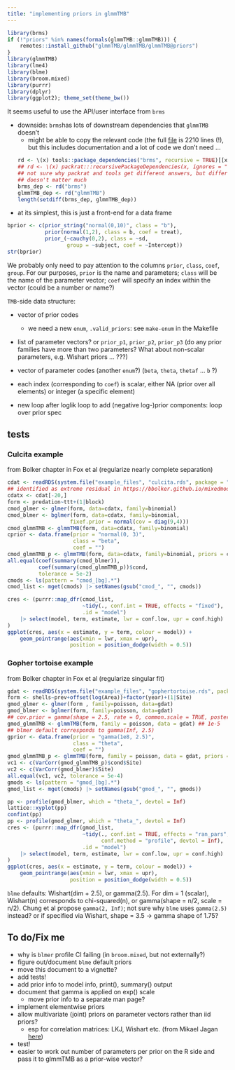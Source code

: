 ```yaml
---
title: "implementing priors in glmmTMB"
---
```


```r
library(brms)
if (!"priors" %in% names(formals(glmmTMB::glmmTMB))) {
    remotes::install_github("glmmTMB/glmmTMB/glmmTMB@priors")
}
library(glmmTMB)
library(lme4)
library(blme)
library(broom.mixed)
library(purrr)
library(dplyr)
library(ggplot2); theme_set(theme_bw())
```

It seems useful to use the API/user interface from `brms`

* downside: `brms`has lots of downstream dependencies that `glmmTMB` doesn't
    * might be able to copy the relevant code (the full [file](https://github.com/paul-buerkner/brms/blob/master/R/priors.R) is 2210 lines (!), but this includes documentation and a lot of code we don't need ...
    ```r
	rd <- \(x) tools::package_dependencies("brms", recursive = TRUE)[[x]]
    ## rd <- \(x) packrat:::recursivePackageDependencies(x, ignores = "", lib.loc =    .libPaths()[1])
    ## not sure why packrat and tools get different answers, but difference
    ## doesn't matter much
    brms_dep <- rd("brms")
    glmmTMB_dep <- rd("glmmTMB")
    length(setdiff(brms_dep, glmmTMB_dep))
    ```
* at its simplest, this is just a front-end for a data frame
```r
bprior <- c(prior_string("normal(0,10)", class = "b"),
            prior(normal(1,2), class = b, coef = treat),
            prior_(~cauchy(0,2), class = ~sd,
                   group = ~subject, coef = ~Intercept))
str(bprior)
```
We probably only need to pay attention to the columns `prior`, `class`, `coef`, `group`. For our purposes, `prior` is the name and parameters; `class` will be the name of the parameter vector; `coef` will specify an index within the vector (could be a number or name?)
	
`TMB`-side data structure:

* vector of prior codes
    * we need a new `enum`, `.valid_priors`: see `make-enum` in the Makefile
* list of parameter vectors? or `prior_p1`, `prior_p2`, `prior_p3` (do any prior families have more than two parameters? What about non-scalar parameters, e.g. Wishart priors ... ???)
* vector of parameter codes (another `enum`?) (`beta`, `theta`, `thetaf` ... `b` ?)
* each index (corresponding to `coef`) is scalar, either NA (prior over all elements) or integer (a specific element)

* new loop after loglik loop to add (negative log-)prior components: loop over prior spec

## tests

### Culcita example 

from Bolker chapter in Fox et al (regularize nearly complete separation)

```r
cdat <- readRDS(system.file("example_files", "culcita.rds", package = "glmmTMB"))
## identified as extreme residual in https://bbolker.github.io/mixedmodels-misc/ecostats_chap.html
cdatx <- cdat[-20,]
form <- predation~ttt+(1|block)
cmod_glmer <- glmer(form, data=cdatx, family=binomial)
cmod_blmer <- bglmer(form, data=cdatx, family=binomial,
                    fixef.prior = normal(cov = diag(9,4)))
cmod_glmmTMB <- glmmTMB(form, data=cdatx, family=binomial)
cprior <- data.frame(prior = "normal(0, 3)",
                     class = "beta",
                     coef = "")
cmod_glmmTMB_p <- glmmTMB(form, data=cdatx, family=binomial, priors = cprior)
all.equal(coef(summary(cmod_blmer)),
          coef(summary(cmod_glmmTMB_p))$cond,
          tolerance = 5e-2)
cmods <- ls(pattern = "cmod_[bg].*")
cmod_list <- mget(cmods) |> setNames(gsub("cmod_", "", cmods))
```

```r
cres <- (purrr::map_dfr(cmod_list,
                        ~tidy(., conf.int = TRUE, effects = "fixed"),
                        .id = "model")
    |> select(model, term, estimate, lwr = conf.low, upr = conf.high)
)
ggplot(cres, aes(x = estimate, y = term, colour = model)) +
    geom_pointrange(aes(xmin = lwr, xmax = upr),
                    position = position_dodge(width = 0.5))
```

### Gopher tortoise example 

from Bolker chapter in Fox et al (regularize singular fit)

```r
gdat <- readRDS(system.file("example_files", "gophertortoise.rds", package = "glmmTMB"))
form <- shells~prev+offset(log(Area))+factor(year)+(1|Site)
gmod_glmer <- glmer(form , family=poisson, data=gdat)
gmod_blmer <- bglmer(form, family=poisson, data=gdat)
## cov.prior = gamma(shape = 2.5, rate = 0, common.scale = TRUE, posterior.scale = "sd"))
gmod_glmmTMB <- glmmTMB(form, family = poisson, data = gdat) ## 1e-5
## blmer default corresponds to gamma(Inf, 2.5)
gprior <- data.frame(prior = "gamma(1e8, 2.5)",
                     class = "theta",
                     coef = "")
gmod_glmmTMB_p <- glmmTMB(form, family = poisson, data = gdat, priors = gprior)
vc1 <- c(VarCorr(gmod_glmmTMB_p)$cond$Site)
vc2 <- c(VarCorr(gmod_blmer)$Site)
all.equal(vc1, vc2, tolerance = 5e-4)
gmods <- ls(pattern = "gmod_[bg].*")
gmod_list <- mget(cmods) |> setNames(gsub("gmod_", "", gmods))

```

```r
pp <- profile(gmod_blmer, which = "theta_", devtol = Inf)
lattice::xyplot(pp)
confint(pp)
pp <- profile(gmod_glmer, which = "theta_", devtol = Inf)
cres <- (purrr::map_dfr(gmod_list,
                        ~tidy(., conf.int = TRUE, effects = "ran_pars",
                              conf.method = "profile", devtol = Inf),
                        .id = "model")
    |> select(model, term, estimate, lwr = conf.low, upr = conf.high)
)
ggplot(cres, aes(x = estimate, y = term, colour = model)) +
    geom_pointrange(aes(xmin = lwr, xmax = upr),
                    position = position_dodge(width = 0.5))
```

`blme` defaults: Wishart(dim + 2.5), or gamma(2.5). For dim = 1 (scalar), Wishart(n) corresponds to chi-squared(n), or gamma(shape = n/2, scale = n/2).  Chung et al propose `gamma(2, Inf)`; not sure why `blme` uses `gamma(2.5)` instead? or if specified via Wishart, shape = 3.5 → gamma shape of 1.75?

## To do/Fix me

- why is `blmer` profile CI failing (in `broom.mixed`, but not externally?)
- figure out/document `blme` default priors
- move this document to a vignette?
- add tests!
- add prior info to model info, print(), summary() output
- document that gamma is applied on exp() scale
   - move prior info to a separate man page?
- implement elementwise priors
- allow multivariate (joint) priors on parameter vectors rather than iid priors?
     - esp for correlation matrices: LKJ, Wishart etc. (from Mikael Jagan [here](https://github.com/jaganmn/misc/tree/master/tmb_distributions))

- test!
- easier to work out number of parameters per prior on the R side and pass it to glmmTMB as a prior-wise vector?

